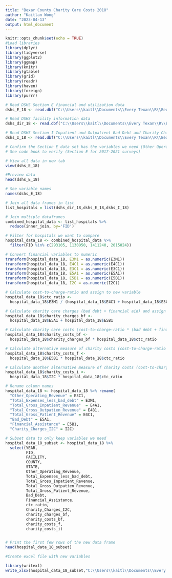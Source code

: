 ```yaml
---
title: "Bexar County Charity Care Costs 2018"
author: "Kaitlan Wong"
date: "2023-04-13"
output: html_document
---
```


```r
knitr::opts_chunk$set(echo = TRUE)
#Load libraries 
library(dplyr)
library(tidyverse)
library(ggplot2)
library(ggmap)
library(knitr)
library(gtable)
library(grid)
library(readr)
library(haven)
library(foreign)
library(purrr)

```


```r
# Read DSHS Section E financial and utilization data
dshs_E_18 <- read.dbf("C:\\Users\\kaitl\\Documents\\Every Texan\\R\\Bexar-County-Charity-Care-Costs\\ASH18datasetrevise\\HS18E.DBF") 

# Read DSHS facility information data
dshs_dir_18 <- read.dbf("C:\\Users\\kaitl\\Documents\\Every Texan\\R\\Bexar-County-Charity-Care-Costs\\ASH18datasetrevise\\HS18DIR.dbf") 

# Read DSHS Section I Inpatient and Outpatient Bad Debt and Charity Charges Data
dshs_I_18 <- read.dbf("C:\\Users\\kaitl\\Documents\\Every Texan\\R\\Bexar-County-Charity-Care-Costs\\ASH18datasetrevise\\HS18GJ.DBF") 

```


```r
# Confirm the Section E data set has the variables we need (Other Operating Expenses and Total Expenses less bad debt)
# See code book to verify (Section E for 2017-2021 surveys)

# View all data in new tab
view(dshs_E_18)

#Preview data
head(dshs_E_18)

# See variable names
names(dshs_E_18)  

```


```r
# Join all data frames in list
list_hospitals = list(dshs_dir_18,dshs_E_18,dshs_I_18)

# Join multiple dataframes
combined_hospital_data <- list_hospitals %>% 
  reduce(inner_join, by='FID')

```


```r
# Filter for hospitals we want to compare
hospital_data_18 <- combined_hospital_data %>% 
  filter(FID %in% c(293105, 1130950, 1411240, 2015024))

```


```r

# Convert financial variables to numeric
transform(hospital_data_18, E3M1 = as.numeric(E3M1))
transform(hospital_data_18, E4C1 = as.numeric(E4C1))
transform(hospital_data_18, E3C1 = as.numeric(E3C1))
transform(hospital_data_18, E5A1 = as.numeric(E5A1))
transform(hospital_data_18, E5B1 = as.numeric(E5B1))
transform(hospital_data_18, I2C = as.numeric(I2C))

# Calculate cost-to-charge-ratio and assign to new variable
hospital_data_18$ctc_ratio <- 
  hospital_data_18$E3M1 / (hospital_data_18$E4C1 + hospital_data_18$E3C1)

# Calculate charity care charges (bad debt + financial aid) and assign to new variable
hospital_data_18$charity_charges_bf <- 
  hospital_data_18$E5A1 + hospital_data_18$E5B1

# Calculate charity care costs (cost-to-charge-ratio * (bad debt + financial assistance)) and assign to new variable
hospital_data_18$charity_costs_bf <- 
  hospital_data_18$charity_charges_bf * hospital_data_18$ctc_ratio

# Calculate alternative measure of charity costs (cost-to-charge-ratio * financial assistance) and assign to new variable
hospital_data_18$charity_costs_f <- 
  hospital_data_18$E5B1 * hospital_data_18$ctc_ratio

# Calculate another alternative measure of charity costs (cost-to-charge-ratio * I2C)
hospital_data_18$charity_costs_i <- 
  hospital_data_18$I2C * hospital_data_18$ctc_ratio

```


```r
# Rename column names
hospital_data_18 <- hospital_data_18 %>% rename(
  "Other_Operating_Revenue" = E3C1,
  "Total_Expenses_less_bad_debt" = E3M1,
  "Total_Gross_Inpatient_Revenue"  = E4A1,
  "Total_Gross_Outpatien_Revenue" = E4B1,
  "Total_Gross_Patient_Revenue" = E4C1,
  "Bad_Debt" = E5A1,
  "Financial_Assistance" = E5B1,
  "Charity_Charges_I2C" = I2C)

```


```r
# Subset data to only keep variables we need
hospital_data_18_subset <- hospital_data_18 %>% 
  select(YEAR,
         FID,
         FACILITY,
         COUNTY, 
         STATE,
         Other_Operating_Revenue,
         Total_Expenses_less_bad_debt,
         Total_Gross_Inpatient_Revenue,
         Total_Gross_Outpatien_Revenue,
         Total_Gross_Patient_Revenue,
         Bad_Debt, 
         Financial_Assistance,
         ctc_ratio, 
         Charity_Charges_I2C,
         charity_charges_bf, 
         charity_costs_bf,
         charity_costs_f,
         charity_costs_i)


# Print the first few rows of the new data frame
head(hospital_data_18_subset)


```


```r
#Create excel file with new variables 

library(writexl)
write_xlsx(hospital_data_18_subset,"C:\\Users\\kaitl\\Documents\\Every Texan\\R\\Bexar-County-Charity-Care-Costs\\CharityCosts_18_AHA_DSHS.xlsx")

```
